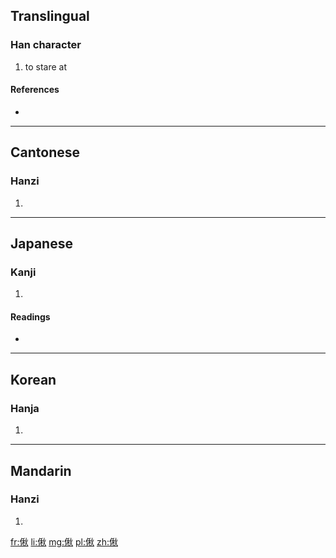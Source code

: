 ==Translingual==

===Han character===
{{Han char|rn=9|rad=人|as=09|sn=11|four=2928<sub>0</sub>|canj=人竹木火 (OHDF)}}

# to stare at

====References====
* {{Han ref|kx=0111.070|dkj=00871|dj=0237.060|hdz=10192.020|uh=5062|ud=20578|bh=D45A|bd=54362}}

----

==Cantonese==

===Hanzi===
{{yue-hanzi|jyut=|y=chau1}}

# {{defn|lang=yue|sort=人09}}

----

==Japanese==

===Kanji===
{{ja-kanji|grade=|rs=人09}}

# {{defn|lang=ja|sort=人09}}

====Readings====
* {{ja-readings|on=[[せう]] (seu)|kun=[[いつくしまない]] (itsukushimanai), [[うれへるさま]] (ureherusama)}}

----

==Korean==

===Hanja===
{{ko-hanja|hangeul=초|rv=cho|mr=ch'o}}

# {{defn|lang=ko|sort=人09}}

----

==Mandarin==

===Hanzi===
{{cmn-hanzi|pin=[[chǒu]] ([[chou3]])|wg=ch'ou<sup>3</sup>}}

# {{defn|lang=cmn|sort=人09}}

[[fr:偢]]
[[li:偢]]
[[mg:偢]]
[[pl:偢]]
[[zh:偢]]